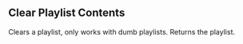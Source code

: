 
## Clear Playlist Contents

<OperationInfo method='delete' path='/playlists/{playlistID}/items' />

Clears a playlist, only works with dumb playlists. Returns the playlist.

